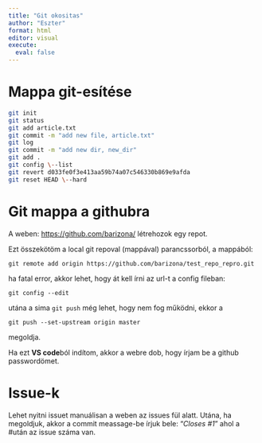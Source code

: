 ```yaml
---
title: "Git okositas"
author: "Eszter"
format: html
editor: visual
execute:
  eval: false
---
```


# Mappa git-esítése

```bash
git init
git status
git add article.txt
git commit -m "add new file, article.txt"
git log
git commit -m "add new dir, new_dir"
git add .
git config \--list
git revert d033fe0f3e413aa59b74a07c546330b869e9afda
git reset HEAD \--hard
```

# Git mappa a githubra

A weben: <https://github.com/barizona/> létrehozok egy repot.

Ezt összekötöm a local git repoval (mappával) parancssorból, a mappából:

`git remote add origin https://github.com/barizona/test_repo_repro.git`

ha fatal error, akkor lehet, hogy át kell írni az url-t a config fileban:

`git config --edit`

utána a sima `git push` még lehet, hogy nem fog működni, ekkor a

`git push --set-upstream origin master`

megoldja.

Ha ezt **VS code**ból indítom, akkor a webre dob, hogy írjam be a github passwordömet.

# Issue-k

Lehet nyitni issuet manuálisan a weben az issues fül alatt. Utána, ha megoldjuk, akkor a commit meassage-be írjuk bele: "*Closes #1*" ahol a #után az issue száma van.
